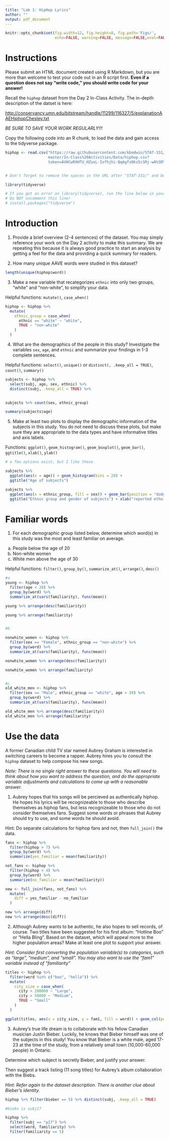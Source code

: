 ---
title: "Lab 1: HipHop Lyrics"
author: ""
output: pdf_document
---

```{r global_options, include=FALSE}
knitr::opts_chunk$set(fig.width=12, fig.height=8, fig.path='Figs/',
                      echo=FALSE, warning=FALSE, message=FALSE,eval=FALSE)

```


# Instructions

Please submit an HTML document created using R Markdown, but you are more than welcome to test your code out in an R script first.  **Even if a question does not say "write code," you should write code for your answer!**

Recall the `hiphop` dataset from the Day 2 In-Class Activity.  The in-depth description of the datset is here:

[http://conservancy.umn.edu/bitstream/handle/11299/116327/5/explanationAAEHiphopChesley.txt](http://conservancy.umn.edu/bitstream/handle/11299/116327/5/explanationAAEHiphopChesley.txt)

 _BE SURE TO SAVE YOUR WORK REGULARLY!!!_

Copy the following code into an R chunk, to load the data and gain access to the tidyverse package.

```{r, echo = TRUE}
hiphop <- read.csv("https://raw.githubusercontent.com/kbodwin/STAT-331/
                   master/In-Class%20Activities/Data/hiphop.csv?
                   token=AVHCwRXHTU_HZuxL-Iofhjhi-QqAgfxOks5cSRj-wA%3D%3D")


# Don't forget to remove the spaces in the URL after "STAT-331/" and before "token".

library(tidyverse)

# If you get an error on library(tidyverse), run the line below in your console.  
# Do NOT uncomment this line!
# install.packages("tidyverse")
```

# Introduction

1. Provide a brief overview (2-4 sentences) of the dataset.  You may simply reference your work on the Day 2 activity to make this summary.  We are repeating this because it is always good practice to start an analysis by getting a feel for the data and providing a quick summary for readers.

2. How many unique AAVE words were studied in this dataset?

```{r}
length(unique(hiphop$word))
```


3. Make a new variable that recategorizes `ethnic` into only two groups, "white" and "non-white", to simplify your data.

Helpful functions: `mutate()`, `case_when()`

```{r}
hiphop <- hiphop %>%
  mutate(
    ethnic_group = case_when(
      ethnic == "white" ~ "white",
      TRUE ~ "non-white"
    )
  )
```


4. What are the demographics of the people in this study?  Investigate the variables `sex`, `age`, and `ethnic` and summarize your findings in 1-3 complete sentences.  

Helpful functions:  `select()`, `unique()` or `distinct(, .keep_all = TRUE)`, `count()`,  `summary()`

```{r}
subjects <- hiphop %>% 
  select(subj, age, sex, ethnic) %>% 
  distinct(subj, .keep_all = TRUE) %>%
      

subjects %>% count(sex, ethnic_group)

summary(subjects$age)
```

5. Make at least two plots to display the demographic information of the subjects in this study.  You do not need to discuss these plots, but make sure they are appropriate to the data types and have informative titles and axis labels.

Functions:  `ggplot()`, `geom_histogram()`, `geom_boxplot()`, `geom_bar()`, `ggtitle()`, `xlab()`, `ylab()`

```{r}
# a few options exist, but I like these

subjects %>% 
  ggplot(aes(x = age)) + geom_histogram(bins = 20) +
  ggtitle("Age of subjects")

subjects %>% 
  ggplot(aes(x = ethnic_group, fill = sex)) + geom_bar(position = "dodge") +
  ggtitle("Ethnic group and gender of subjects") + xlab("reported ethnicity")
```


# Familiar words

1.  For each demographic group listed below, determine which word(s) in this study was the most and least familiar on average.

a. People below the age of 20
b. Non-white women
c. White men above the age of 30

Helpful functions: `filter()`, `group_by()`, `summarize_at()`, `arrange()`, `desc()`

```{r}


#a
young <- hiphop %>% 
  filter(age < 20) %>% 
  group_by(word) %>% 
  summarize_at(vars(familiarity), funs(mean)) 

young %>% arrange(desc(familiarity))

young %>% arrange(familiarity)


#b

nonwhite_women <- hiphop %>% 
  filter(sex == "Female", ethnic_group == "non-white") %>% 
  group_by(word) %>% 
  summarize_at(vars(familiarity), funs(mean)) 

nonwhite_women %>% arrange(desc(familiarity))

nonwhite_women %>% arrange(familiarity)


#c
old_white_men <- hiphop %>% 
  filter(sex == "Male", ethnic_group == "white", age > 30) %>% 
  group_by(word) %>% 
  summarize_at(vars(familiarity), funs(mean)) 

old_white_men %>% arrange(desc(familiarity))
old_white_men %>% arrange(familiarity)
```


# Use the data

A former Canadian child TV star named Aubrey Graham is interested in switching careers to become a rapper.  Aubrey hires you to consult the `hiphop` dataset to help compose his new songs. 

*Note: There is no single right answer to these questions.  You will need to think about how you want to address the question, and do the appropriate variable adjustments and calculations to come up with a reasonable answer.*

1.  Aubrey hopes that his songs will be percieved as authentically hiphop.  He hopes his lyrics will be recognizeable to those who describe themselves as hiphop fans, but less recognizeable to those who do not consider themselves fans.  Suggest some words or phrases that Aubrey should try to use, and some words he should avoid. 

Hint: Do separate calculations for hiphop fans and not, then `full_join()` the data.

```{r}

fans <- hiphop %>% 
  filter(hiphop > 7) %>%
  group_by(word) %>% 
  summarize(yes_familiar = mean(familiarity))

not_fans <- hiphop %>% 
  filter(hiphop < 4) %>%
  group_by(word) %>% 
  summarize(no_familiar = mean(familiarity))

new <- full_join(fans, not_fans) %>%
  mutate(
    diff = yes_familiar - no_familiar
  ) 

new %>% arrange(diff)
new %>% arrange(desc(diff))

```


2. Although Aubrey wants to be authentic, he also hopes to sell records, of course.  Two titles have been suggested for his first album: "Hotline Boo" or "Hella Bling".  Based on the dataset, which will appeal more to the higher population areas?  Make at least one plot to support your answer.

*Hint: Consider first converting the population variable(s) to categories, such as "large", "medium", and "small".  You may also want to use the "fam1" variable instead of "familiarity"*

```{r}

titles <- hiphop %>% 
  filter(word %in% c("boo", "hella")) %>%
  mutate(
    city_size = case_when(
      city > 200000 ~ "Large",
      city > 50000 ~ "Medium",
      TRUE ~ "Small"
    )
  )

ggplot(titles, aes(x = city_size, y = fam1, fill = word)) + geom_col(position = "fill")


```

3. Aubrey's true life dream is to collaborate with his fellow Canadian musician Justin Bieber.  Luckily, he knows that Bieber himself was one of the subjects in this study!  You know that Bieber is a white male, aged 17-23 at the time of the study, from a relatively small town (10,000-60,000 people) in Ontario.

Determine which subject is secretly Bieber, and justify your answer.

Then suggest a track listing (11 song titles) for Aubrey's album collaboration with the Biebs.

*Hint: Refer again to the dataset description.  There is another clue about Bieber's identity.*


```{r}
hiphop %>% filter(bieber == 5) %>% distinct(subj, .keep_all = TRUE)

#biebs is subj17

hiphop %>% 
  filter(subj == "p17") %>% 
  select(word, familiarity) %>%
  filter(familiarity == 5)

```

